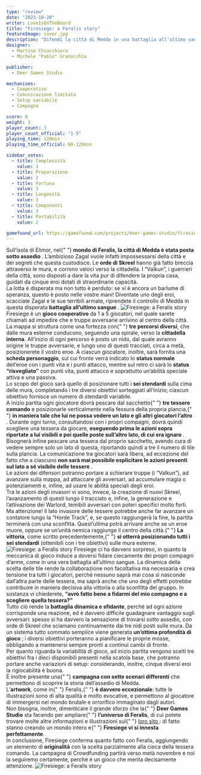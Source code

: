 ```yaml
---
type: "review"
date: "2023-10-20"
writer: LoveIsOnTheBoard
title: "Firesiege: a Feralis story"
featureImage: cover.jpg
description: "Difendi la città di Medda in una battaglia all'ultimo sangue!"
designer:
  - Martino Chiacchiera
  - Michele "Pablo" Granocchia

publisher:
  - Deer Games Studio

mechanisms:
  - Cooperativo
  - Comunicazione limitata
  - Setup variabile
  - Campagna

score: 8
weight: 3
player_count: 3
player_count_official: "1-5"
playing_time: 120min
playing_time_official: 60-120min

sidebar_votes:
  - title: Complessità
    value: 3
  - title: Preparazione
    value: 2
  - title: Fortuna
    value: 3
  - title: Longevità
    value: 3
  - title: Componenti
    value: 3
  - title: Portabilità
    value: 2

gamefound_url: https://gamefound.com/projects/deer-games-studio/firesiege
---
```


<Setting>
  Sull’isola di Elimor, nel{" "}
  <strong>
    mondo di Feralis, la città di Medda è stata posta sotto assedio
  </strong>
  . L’ambizioso Zagal vuole infatti impossessarsi della città e dei segreti che questa
  custodisce. Le <strong>orde di Skreel</strong> hanno già fatto breccia attraverso
  le mura, e corrono veloci verso la cittadella. I “Valkun”, i guerrieri della città,
  sono disposti a dare la vita pur di difendere la propria casa, guidati da cinque
  eroi dotati di straordinarie capacità.
  <br />
  La lotta è disperata ma non tutto è perduto: se vi è ancora un barlume di speranza,
  questo è posto nelle vostre mani! Diventate uno degli eroi, scacciate Zagal e le
  sue terribili armate, riprendete il controllo di Medda in questa disperata <strong>
    battaglia all’ultimo sangue
  </strong>.
</Setting>

<img src="./game1.jpg" alt="Firesiege: a Feralis story" />

<Rules>
  Firesiege è un <strong>gioco cooperativo</strong> da 1 a 5 giocatori, nel
  quale sarete chiamati ad impedire che e truppe avversarie arrivino al centro
  della città.
  <br />
  La mappa si struttura come una fortezza con{" "}
  <strong>tre percorsi diversi</strong>, che dalle mura esterne conducono,
  seguendo una spirale, verso la <strong>cittadella interna</strong>. All’inizio
  di ogni percorso è posto un nido, dal quale avranno origine le truppe
  avversarie, e lungo uno di questi tracciati, circa a metà, posizionerete il
  vostro eroe. A ciascun giocatore, inoltre, sarà fornita una
  <strong> scheda personaggio</strong>, sul cui fronte verrà indicato lo <strong>
    status normale
  </strong> dell’eroe con i punti vita e i punti attacco, mentre sul retro ci sarà
  lo <strong>status “risvegliato”</strong> con punti vita, punti attacco e soprattutto
  un’abilità speciale attiva e una passiva.
  <br />
  Lo scopo del gioco sarà quello di posizionare tutti i <strong>
    sei stendardi
  </strong> sulla cima delle mura, completando i tre diversi obiettivi sorteggiati
  all’inizio; ciascun obiettivo fornisce un numero di stendardi variabile.
  <br />A inizio partita ogni giocatore dovrà pescare dal sacchetto{" "}
  <strong>tre tessere comando</strong> e posizionarle verticalmente nella
  fessura della propria plancia,{" "}
  <strong>
    in maniera tale che lui ne possa vedere un lato e gli altri giocatori
    l’altro
  </strong>
  . Durante ogni turno, consultandosi con i propri compagni, dovrà quindi scegliere
  una tessera da giocare, <strong>
    eseguendo prima le azioni sopra riportate a lui visibili e poi quelle poste
    sull’altro lato, di cui era ignaro
  </strong>. Bisognerà infine pescare una tessera dal proprio sacchetto, avendo cura
  di vedere sempre solo un lato di questa, riportando quindi a tre il numero di tile
  sulla plancia. La comunicazione tra giocatori sarà libera, ad eccezione del fatto
  che a ciascuno <strong>
    non sarà mai possibile esplicitare le azioni presenti sul lato a sé visibile
    delle tessere
  </strong>
  .
  <br />
  Le azioni dei difensori potranno portare a schierare truppe (i “Valkun”), ad
  avanzare sulla mappa, ad attaccare gli avversari, ad accumulare magia o
  potenziamenti e, infine, ad usare le abilità speciali degli eroi.
  <br />
  Tra le azioni degli invasori vi sono, invece, la creazione di nuovi Skreel,
  l’avanzamento di questi lungo il tracciato e, infine, la generazione e
  l’attivazione dei Warlord, temibili avversari con poteri specifici molto
  forti.
  <br />
  Ma attenzione! Il lato invasore delle tessere potrebbe anche far avanzare un
  contatore lungo la “Horde Track”, e, se questo raggiungerà la fine, la partita
  terminerà con una sconfitta. Quest’ultima potrà arrivare anche se un eroe
  muore, oppure se un’unità nemica raggiunge il centro della città.{" "}
  <strong>La vittoria</strong>, come scritto precedentemente,{" "}
  <strong>si otterrà posizionando tutti i sei stendardi</strong> (ottenibili con
  i tre obiettivi) sulle mura esterne.
</Rules>

<img src="./game2.jpg" alt="Firesiege: a Feralis story" />

<Feedback>
  Firesiege ci ha davvero sorpreso, in quanto la meccanica di gioco induce a
  doversi fidare ciecamente dei propri compagni d’arme, come in una vera
  battaglia all’ultimo sangue. La dinamica della scelta delle tile rende la
  collaborazione non facoltativa ma necessaria e crea tensione tra tutti i
  giocatori, perché nessuno saprà mai cosa si nasconde dall’altra parte delle
  tessera, ma saprà anche che uno degli effetti potrebbe contribuire in maniera
  decisiva alla vittoria o alla sconfitta del gruppo. In sostanza vi chiederete,
  <strong>
    “avrò fatto bene a fidarmi del mio compagno e a scegliere quella tessera?”
  </strong>
  <br />
  Tutto ciò rende la <strong>battaglia dinamica e sfidante</strong>, perché ad ogni
  azione corrisponde una reazione, ed è davvero difficile guadagnare vantaggio sugli
  avversari: spesso si ha davvero la sensazione di trovarsi sotto assedio, con orde
  di Skreel che sciamano continuamente dai tre nidi posti sulle mura. Da un sistema
  tutto sommato semplice viene generata <strong>
    un’ottima profondità di gioco
  </strong>; i diversi obiettivi porteranno a pianificare le proprie mosse, obbligando
  a mantenersi sempre pronti a continui cambi di fronte.
  <br />
  Per quanto riguarda la variabilità di gioco, ad inizio partita vengono scelti tre
  obiettivi fra i dieci disponibili presenti nella scatola base, che potranno portare
  anche variazioni di setup: considerando, inoltre, cinque diversi eroi la rigiocabilità
  è buona.
  <br />È inoltre presente una{" "}
  <strong>campagna con sette scenari differenti</strong> che permettono di
  scoprire la storia dell’assedio di Medda.
  <br />
  L’<strong>artwork</strong>, come in{" "}
  <Link to="/reviews/feralis/">Feralis</Link>,{" "}
  <strong>è davvero eccezionale</strong>: tutte le illustrazioni sono di alta
  qualità e molto evocative, e permettono al giocatore di immergersi nel mondo
  brutale e orrorifico immaginato dagli autori.
  <br />
  Non bisogna, inoltre, dimenticare il grande sforzo che la{" "}
  <strong>Deer Games Studio</strong> sta facendo per ampliare{" "}
  <strong>l’universo di Feralis</strong>, di cui potete trovare molte altre
  informazioni e illustrazioni sul{" "}
  <a href="https://deergamesstudio.com/feralis-lore/" target="_blank">
    loro sito
  </a>
  : di fatto stanno creando un mondo intero e{" "}
  <strong>Firesiege vi si innesta perfettamente</strong>.
  <br />
  In conclusione, Firesiege conferma quanto fatto con Feralis, aggiungendo un
  elemento di <strong>originalità</strong> con la scelta parzialmente alla cieca
  della tessera comando. La campagna di Crowdfunding partirà verso metà novembre
  e noi la seguiremo certamente, perché è un gioco che merita decisamente
  attenzione.
</Feedback>

<img src="./game3.jpg" alt="Firesiege: a Feralis story" />

